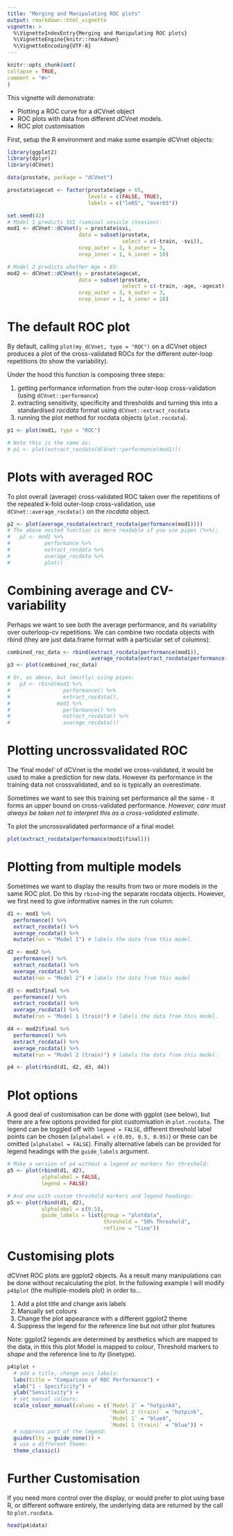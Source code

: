 ```yaml
---
title: "Merging and Manipulating ROC plots"
output: rmarkdown::html_vignette
vignette: >
  %\VignetteIndexEntry{Merging and Manipulating ROC plots}
  %\VignetteEngine{knitr::rmarkdown}
  %\VignetteEncoding{UTF-8}
---
```


```r
knitr::opts_chunk$set(
collapse = TRUE,
comment = "#>"
)
```

This vignette will demonstrate:

 * Plotting a ROC curve for a dCVnet object
 * ROC plots with data from different dCVnet models.
 * ROC plot customisation

First, setup the R environment and make some example dCVnet objects:

```r
library(ggplot2)
library(dplyr)
library(dCVnet)

data(prostate, package = "dCVnet")

prostate$agecat <- factor(prostate$age > 65,
                          levels = c(FALSE, TRUE),
                          labels = c("le65", "over65"))

set.seed(42)
# Model 1 predicts SVI (seminal vesicle invasion):
mod1 <- dCVnet::dCVnet(y = prostate$svi,
                       data = subset(prostate,
                                     select = c(-train, -svi)),
                       nrep_outer = 3, k_outer = 3,
                       nrep_inner = 1, k_inner = 10)

# Model 2 predicts whether Age > 65:
mod2 <- dCVnet::dCVnet(y = prostate$agecat,
                       data = subset(prostate, 
                                     select = c(-train, -age, -agecat)),
                       nrep_outer = 3, k_outer = 3,
                       nrep_inner = 1, k_inner = 10)

```

# The default ROC plot
By default, calling `plot(my_dCVnet, type = "ROC")` on a dCVnet object
produces a plot of the cross-validated ROCs for the different outer-loop 
repetitions (to show the variability).

Under the hood this function is composing three steps:

 1. getting performance information from the outer-loop cross-validation
      (using `dCVnet::performance`)
 2. extracting sensitivity, specificity and thresholds and turning this into a 
      standardised *rocdata* format using `dCVnet::extract_rocdata`
 3. running the plot method for rocdata objects (`plot.rocdata`).

```r
p1 <- plot(mod1, type = "ROC")

# Note this is the same as:
# p1 <- plot(extract_rocdata(dCVnet::performance(mod1)))

```

# Plots with averaged ROC
To plot overall (average) cross-validated ROC taken over the repetitions of the
repeated k-fold outer-loop cross-validation, use `dCVnet::average_rocdata()` on
the *rocdata* object.

```r
p2 <- plot(average_rocdata(extract_rocdata(performance(mod1))))
# The above nested function is more readable if you use pipes (%>%):
#   p2 <- mod1 %>% 
#           performance %>% 
#           extract_rocdata %>% 
#           average_rocdata %>% 
#           plot()

```

# Combining average and CV-variability
Perhaps we want to see both the average performance, and its variability over 
outerloop-cv repetitions. We can combine two rocdata objects with rbind
(they are just data.frame format with a particular set of columns):

```r
combined_roc_data <- rbind(extract_rocdata(performance(mod1)),
                           average_rocdata(extract_rocdata(performance(mod1))))
p3 <- plot(combined_roc_data)

# Or, as above, but (mostly) using pipes:
#   p3 <- rbind(mod1 %>% 
#                 performance() %>% 
#                 extract_rocdata(),
#               mod1 %>% 
#                 performance() %>% 
#                 extract_rocdata() %>% 
#                 average_rocdata())


```

# Plotting uncrossvalidated ROC
The 'final model' of dCVnet is the model we cross-validated, it would be used 
to make a prediction for new data. However its performance in the training data 
not crossvalidated, and so is typically an overestimate.

Sometimes we want to see this training set performance all the same - it forms
an upper bound on cross-validated performance. *However, care must always be *
*taken not to interpret this as a cross-validated estimate.*

To plot the uncrossvalidated performance of a final model:
```r
plot(extract_rocdata(performance(mod1$final)))
```


# Plotting from multiple models
Sometimes we want to display the results from two or more models
in the same ROC plot. Do this by `rbind`-ing the separate rocdata objects.
However, we first need to give informative names in the run column:

```r
d1 <- mod1 %>% 
  performance() %>% 
  extract_rocdata() %>% 
  average_rocdata() %>% 
  mutate(run = "Model 1") # labels the data from this model.

d2 <- mod2 %>% 
  performance() %>% 
  extract_rocdata() %>% 
  average_rocdata() %>% 
  mutate(run = "Model 2") # labels the data from this model

d3 <- mod1$final %>% 
  performance() %>% 
  extract_rocdata() %>% 
  average_rocdata() %>% 
  mutate(run = "Model 1 (train)") # labels the data from this model.

d4 <- mod2$final %>% 
  performance() %>% 
  extract_rocdata() %>% 
  average_rocdata() %>% 
  mutate(run = "Model 2 (train)") # labels the data from this model.

p4 <- plot(rbind(d1, d2, d3, d4))


```

# Plot options

A good deal of customisation can be done with ggplot (see below), but there are
a few options provided for plot customisation in `plot.rocdata`. The legend can
be toggled off with `legend = FALSE`, different threshold label points can be
chosen (`alphalabel = c(0.05, 0.5, 0.95)`) or these can be omitted
(`alphalabel = FALSE`). Finally alternative labels can be provided for 
legend headings with the `guide_labels` argument.

```r
# Make a version of p4 without a legend or markers for threshold:
p5 <- plot(rbind(d1, d2),
           alphalabel = FALSE,
           legend = FALSE)

# And one with custom threshold markers and legend headings:
p5 <- plot(rbind(d1, d2),
           alphalabel = c(0.5),
           guide_labels = list(group = "plotdata",
                               threshold = "50% Threshold",
                               refline = "line"))

```

# Customising plots

dCVnet ROC plots are ggplot2 objects. As a result many manipulations can be done
without recalculating the plot. In the following example I will modify `p4$plot`
(the multiple-models plot) in order to...

 1. Add a plot title and change axis labels
 2. Manually set colours
 3. Change the plot appearance with a different ggplot2 theme
 4. Suppress the legend for the reference line but not other plot features
 
Note: ggplot2 legends are determined by aesthetics which are mapped to the data,
in this this plot Model is mapped to *colour*, Threshold markers to *shape*
and the reference line to *lty* (linetype).

```r
p4$plot +
  # add a title, change axis labels:
  labs(title = "Comparison of ROC Performance") +
  xlab("1 - Specificity") +
  ylab("Sensitivity") +
  # set manual colours:
  scale_colour_manual(values = c(`Model 2` = "hotpink4",
                                 `Model 2 (train)` = "hotpink",
                                 `Model 1` = "blue4",
                                 `Model 1 (train)` = "blue")) +
  # suppress part of the legend:
  guides(lty = guide_none()) +
  # use a different theme:
  theme_classic() 

```

# Further Customisation

If you need more control over the display, or would prefer to plot using 
base R, or different software entirely, the underlying data are
returned by the call to `plot.rocdata`.

```r
head(p4$data)
```


